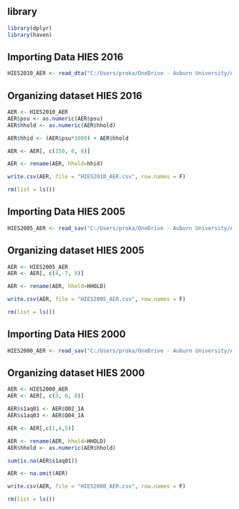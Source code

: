 
## library

```r
library(dplyr)
library(haven)
```


## Importing Data HIES 2016

```r
HIES2010_AER <- read_dta("C:/Users/proka/OneDrive - Auburn University/Auburn/Research/Collaboration/TxState_BAU/Raw_Data/HIES-Data-2010-20210719T073920Z-001/HIES-Data-2010/HIES-2010-STATA/rt002.dta")
```


## Organizing dataset HIES 2016

```r
AER <- HIES2010_AER
AER$psu <- as.numeric(AER$psu)
AER$hhold <- as.numeric(AER$hhold)

AER$hhid <- (AER$psu*1000) + AER$hhold

AER <- AER[, c(150, 6, 8)]

AER <- rename(AER, hhold=hhid)

write.csv(AER, file = "HIES2010_AER.csv", row.names = F)
```

```r
rm(list = ls())
```




## Importing Data HIES 2005

```r
HIES2005_AER <- read_sav("C:/Users/proka/OneDrive - Auburn University/Auburn/Research/Collaboration/TxState_BAU/Raw_Data/HIES-2005-20210719T073832Z-001/HIES-2005/SPSS files/s1a.sav")
```


## Organizing dataset HIES 2005

```r
AER <- HIES2005_AER
AER <- AER[, c(4, 7, 9)]

AER <- rename(AER, hhold=HHOLD)

write.csv(AER, file = "HIES2005_AER.csv", row.names = F)

rm(list = ls())
```



## Importing Data HIES 2000

```r
HIES2000_AER <- read_sav("C:/Users/proka/OneDrive - Auburn University/Auburn/Research/Collaboration/TxState_BAU/Raw_Data/HIES 2000-20210719T073610Z-001/HIES 2000/HIES2000/S1a.sav")
```


## Organizing dataset HIES 2000

```r
AER <- HIES2000_AER
AER <- AER[, c(3, 6, 8)]

AER$s1aq01 <- AER$Q02_1A
AER$s1aq03 <- AER$Q04_1A

AER <- AER[,c(1,4,5)]

AER <- rename(AER, hhold=HHOLD)
AER$hhold <- as.numeric(AER$hhold)

sum(is.na(AER$s1aq01))

AER <- na.omit(AER)
```



```r

write.csv(AER, file = "HIES2000_AER.csv", row.names = F)

rm(list = ls())
```




























